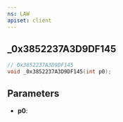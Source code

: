 ```yaml
---
ns: LAW
apiset: client
---
```

## _0x3852237A3D9DF145

```c
// 0x3852237A3D9DF145
void _0x3852237A3D9DF145(int p0);
```


## Parameters
* **p0**: